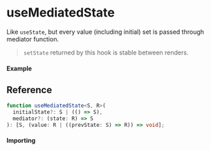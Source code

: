 
<Meta title="State/useMediatedState" component={Example} />

# useMediatedState

Like `useState`, but every value (including initial) set is passed through mediator function.

> `setState` returned by this hook is stable between renders.

#### Example

<Canvas>
  <Story story={Example} inline />
</Canvas>

## Reference

```ts
function useMediatedState<S, R>(
  initialState?: S | (() => S),
  mediator?: (state: R) => S
): [S, (value: R | ((prevState: S) => R)) => void];
```

#### Importing

<ImportPath />
